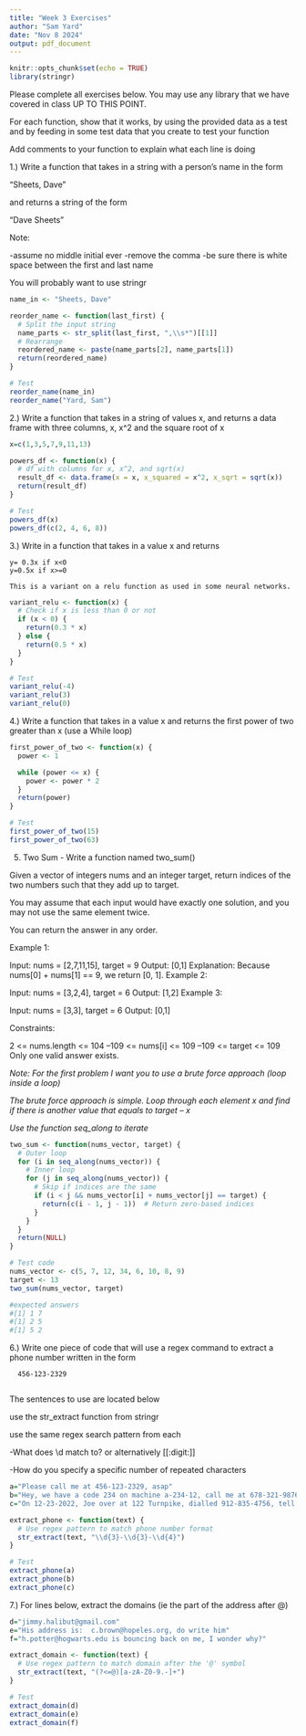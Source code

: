 ```yaml
---
title: "Week 3 Exercises"
author: "Sam Yard"
date: "Nov 8 2024"
output: pdf_document
---
```


```r
knitr::opts_chunk$set(echo = TRUE)
library(stringr)
```


Please complete all exercises below. You may use any library that we have covered in class UP TO THIS POINT. 

For each function,  show that it works, by using the provided data as a test
and by feeding in some test data that you create to test your function

Add comments to your function to explain what each line is doing

1.) Write a function that takes in a string with a person's name in the form

"Sheets, Dave"

and returns a string of the form

"Dave Sheets"

Note:

-assume no middle initial ever
-remove the comma
-be sure there is white space between the first and last name

You will probably want to use stringr

```R
name_in <- "Sheets, Dave"

reorder_name <- function(last_first) {
  # Split the input string 
  name_parts <- str_split(last_first, ",\\s*")[[1]]
  # Rearrange 
  reordered_name <- paste(name_parts[2], name_parts[1])
  return(reordered_name)
}

# Test 
reorder_name(name_in)
reorder_name("Yard, Sam")
```

2.) Write a function that takes in a string of values x, and returns a data frame
with three columns,  x, x^2 and the square root of x

```R
x=c(1,3,5,7,9,11,13)

powers_df <- function(x) {
  # df with columns for x, x^2, and sqrt(x)
  result_df <- data.frame(x = x, x_squared = x^2, x_sqrt = sqrt(x))
  return(result_df)
}

# Test
powers_df(x)
powers_df(c(2, 4, 6, 8))
```


3.) Write in a function that takes in a value x and returns
    
    y= 0.3x if x<0
    y=0.5x if x>=0
    
    This is a variant on a relu function as used in some neural networks.
    
```r
variant_relu <- function(x) {
  # Check if x is less than 0 or not
  if (x < 0) {
    return(0.3 * x)
  } else {
    return(0.5 * x)
  }
}

# Test
variant_relu(-4)
variant_relu(3)
variant_relu(0)
```


4.) Write a function that takes in a value x and returns the first power of two
greater than x  (use a While loop)

```r
first_power_of_two <- function(x) {
  power <- 1

  while (power <= x) {
    power <- power * 2
  }
  return(power)
}

# Test
first_power_of_two(15)
first_power_of_two(63)
```


5) Two Sum - Write a function named two_sum()

Given a vector of integers nums and an integer target, return indices of the two numbers such that they add up to target.

You may assume that each input would have exactly one solution, and you may not use the same element twice.

You can return the answer in any order.

Example 1:

Input: nums = [2,7,11,15], target = 9
Output: [0,1]
Explanation: Because nums[0] + nums[1] == 9, we return [0, 1].
Example 2:

Input: nums = [3,2,4], target = 6
Output: [1,2]
Example 3:

Input: nums = [3,3], target = 6
Output: [0,1]

Constraints:

2 <= nums.length <= 104
–109 <= nums[i] <= 109
–109 <= target <= 109
Only one valid answer exists.
 

*Note: For the first problem I want you to use a brute force approach (loop inside a loop)* 

*The brute force approach is simple. Loop through each element x and find if there is another value that equals to target – x*

*Use the function seq_along to iterate*

```r
two_sum <- function(nums_vector, target) {
  # Outer loop 
  for (i in seq_along(nums_vector)) {
    # Inner loop 
    for (j in seq_along(nums_vector)) {
      # Skip if indices are the same
      if (i < j && nums_vector[i] + nums_vector[j] == target) {
        return(c(i - 1, j - 1))  # Return zero-based indices
      }
    }
  }
  return(NULL)
}

# Test code
nums_vector <- c(5, 7, 12, 34, 6, 10, 8, 9)
target <- 13
two_sum(nums_vector, target)

#expected answers
#[1] 1 7
#[1] 2 5
#[1] 5 2

```

6.) Write one piece of code that will use a regex command to extract a phone
number written in the form

      456-123-2329
      
The sentences to use are located below

use the str_extract function from stringr

use the same regex search pattern from each

-What does \\d match to?  or alternatively [[:digit:]]

-How do you specify a specific number of repeated characters

```R
a="Please call me at 456-123-2329, asap"
b="Hey, we have a code 234 on machine a-234-12, call me at 678-321-98766"
c="On 12-23-2022, Joe over at 122 Turnpike, dialled 912-835-4756, tell me by 9:02 pm Wed"

extract_phone <- function(text) {
  # Use regex pattern to match phone number format
  str_extract(text, "\\d{3}-\\d{3}-\\d{4}")
}

# Test 
extract_phone(a)
extract_phone(b)
extract_phone(c)
```

7.)  For lines below,  extract the domains (ie the part of the address after @)

```R
d="jimmy.halibut@gmail.com"
e="His address is:  c.brown@hopeles.org, do write him"
f="h.potter@hogwarts.edu is bouncing back on me, I wonder why?"

extract_domain <- function(text) {
  # Use regex pattern to match domain after the '@' symbol
  str_extract(text, "(?<=@)[a-zA-Z0-9.-]+")
}

# Test
extract_domain(d)
extract_domain(e)
extract_domain(f)

```

